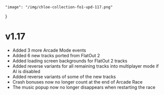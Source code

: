 	"image": "/img/chloe-collection-fo1-upd-117.png"
}

# v1.17

- Added 3 more Arcade Mode events
- Added 6 new tracks ported from FlatOut 2
- Added loading screen backgrounds for FlatOut 2 tracks
- Added reverse variants for all remaining tracks into multiplayer mode if AI is disabled
- Added reverse variants of some of the new tracks
- Crash bonuses now no longer count at the end of Arcade Race
- The music popup now no longer disappears when restarting the race